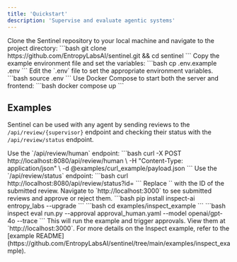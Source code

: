 ```yaml
---
title: 'Quickstart'
description: 'Supervise and evaluate agentic systems'
---
```

<Steps>
  <Step title="Clone the repository">
    Clone the Sentinel repository to your local machine and navigate to the project directory:
    ```bash
    git clone https://github.com/EntropyLabsAI/sentinel.git && cd sentinel
    ```
  </Step>
  <Step title="Set up environment">
    Copy the example environment file and set the variables:
    ```bash
    cp .env.example .env
    ```
    Edit the `.env` file to set the appropriate environment variables.
  </Step>
  <Step title="Load environment variables">
    ```bash
    source .env
    ```
  </Step>
  <Step title="Start the server and frontend">
    Use Docker Compose to start both the server and frontend:
    ```bash
    docker compose up
    ```
  </Step>
</Steps>

## Examples

Sentinel can be used with any agent by sending reviews to the `/api/review/{supervisor}` endpoint and checking their status with the `/api/review/status` endpoint.

<AccordionGroup>
  <Accordion icon="terminal" title="Using curl">
    <Steps>
      <Step title="Send a review">
        Use the `/api/review/human` endpoint:
        ```bash
        curl -X POST http://localhost:8080/api/review/human \
             -H "Content-Type: application/json" \
             -d @examples/curl_example/payload.json
        ```
      </Step>
      <Step title="Check review status">
        Use the `/api/review/status` endpoint:
        ```bash
        curl http://localhost:8080/api/review/status?id=<review-id>
        ```
        Replace `<review-id>` with the ID of the submitted review.
      </Step>
      <Step title="View and manage reviews">
        Navigate to `http://localhost:3000` to see submitted reviews and approve or reject them.
      </Step>
    </Steps>
  </Accordion>
  <Accordion icon="rectangle-terminal" title="Using Inspect">
    <Steps>
      <Step title="Install dependencies">
        ```bash
        pip install inspect-ai entropy_labs --upgrade
        ```
      </Step>
      <Step title="Navigate to example directory">
        ```bash
        cd examples/inspect_example
        ```
      </Step>
      <Step title="Run the example">
        ```bash
        inspect eval run.py --approval approval_human.yaml --model openai/gpt-4o --trace
        ```
        This will run the example and trigger approvals. View them at `http://localhost:3000`.
      </Step>
    </Steps>
    <Info>
      For more details on the Inspect example, refer to the [example README](https://github.com/EntropyLabsAI/sentinel/tree/main/examples/inspect_example).
    </Info>
  </Accordion>
</AccordionGroup>
